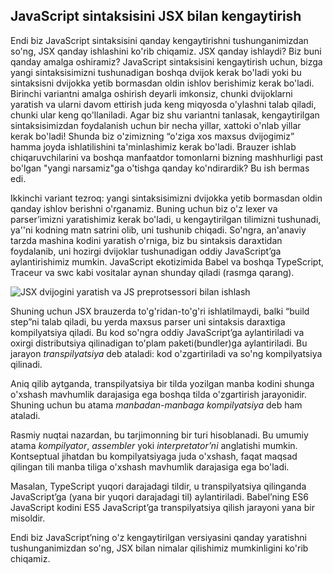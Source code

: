 ## JavaScript sintaksisini JSX bilan kengaytirish
Endi biz JavaScript sintaksisini qanday kengaytirishni tushunganimizdan so'ng, JSX qanday ishlashini ko'rib chiqamiz. JSX qanday ishlaydi? Biz buni qanday amalga oshiramiz? JavaScript sintaksisini kengaytirish uchun, bizga yangi sintaksisimizni tushunadigan boshqa dvijok kerak bo'ladi yoki bu sintaksisni dvijokka yetib bormasdan oldin ishlov berishimiz kerak bo'ladi. Birinchi variantni amalga oshirish deyarli imkonsiz, chunki dvijoklarni yaratish va ularni davom ettirish juda keng miqyosda o'ylashni talab qiladi, chunki ular keng qo'llaniladi. Agar biz shu variantni tanlasak, kengaytirilgan sintaksisimizdan foydalanish uchun bir necha yillar, xattoki o'nlab yillar kerak bo'ladi! Shunda biz o'zimizning “o'ziga xos maxsus dvijogimiz” hamma joyda ishlatilishini ta'minlashimiz kerak bo'ladi. Brauzer ishlab chiqaruvchilarini va boshqa manfaatdor tomonlarni bizning mashhurligi past bo'lgan "yangi narsamiz"ga o'tishga qanday ko'ndirardik? Bu ish bermas edi.

Ikkinchi variant tezroq: yangi sintaksisimizni dvijokka yetib bormasdan oldin qanday ishlov berishni o'rganamiz. Buning uchun biz o'z lexer va parser’imizni yaratishimiz kerak bo'ladi, u kengaytirilgan tilimizni tushunadi, ya''ni kodning matn satrini olib, uni tushunib chiqadi. So'ngra, an'anaviy tarzda mashina kodini yaratish o'rniga, biz bu sintaksis daraxtidan foydalanib, uni hozirgi dvijoklar tushunadigan oddiy JavaScript’ga aylantirishimiz mumkin. JavaScript ekotizimida Babel va boshqa TypeScript, Traceur va swc kabi vositalar aynan shunday qiladi (rasmga qarang).

![JSX dvijogini yaratish va JS preprotsessori bilan ishlash](/jsx-engine-preprocessor.png)

Shuning uchun JSX brauzerda to'g'ridan-to'g'ri ishlatilmaydi, balki “build step”ni talab qiladi, bu yerda maxsus parser uni sintaksis daraxtiga kompilyatsiya qiladi. Bu kod so'ngra oddiy JavaScript’ga aylantiriladi va oxirgi distributsiya qilinadigan to'plam paketi(bundler)ga aylantiriladi. Bu jarayon *transpilyatsiya* deb ataladi: kod o'zgartiriladi va so'ng kompilyatsiya qilinadi.

Aniq qilib aytganda, transpilyatsiya bir tilda yozilgan manba kodini shunga o'xshash mavhumlik darajasiga ega boshqa tilda o'zgartirish jarayonidir. Shuning uchun bu atama *manbadan-manbaga kompilyatsiya* deb ham ataladi.

Rasmiy nuqtai nazardan, bu tarjimonning bir turi hisoblanadi. Bu umumiy atama *kompilyator*, *assembler* yoki *interpretator’ni* anglatishi mumkin. Kontseptual jihatdan bu kompilyatsiyaga juda o'xshash, faqat maqsad qilingan tili manba tiliga o'xshash mavhumlik darajasiga ega bo'ladi.

Masalan, TypeScript yuqori darajadagi tildir, u transpilyatsiya qilinganda JavaScript’ga (yana bir yuqori darajadagi til) aylantiriladi. Babel’ning ES6 JavaScript kodini ES5 JavaScript’ga transpilyatsiya qilish jarayoni yana bir misoldir.

Endi biz JavaScript’ning o'z kengaytirilgan versiyasini qanday yaratishni tushunganimizdan so'ng, JSX bilan nimalar qilishimiz mumkinligini ko'rib chiqamiz.